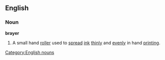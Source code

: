==English==
===Noun===
'''brayer'''
#A small hand [[roller]] used to [[spread]] [[ink]] [[thinly]] and [[evenly]] in hand [[printing]].
[[Category:English nouns]]